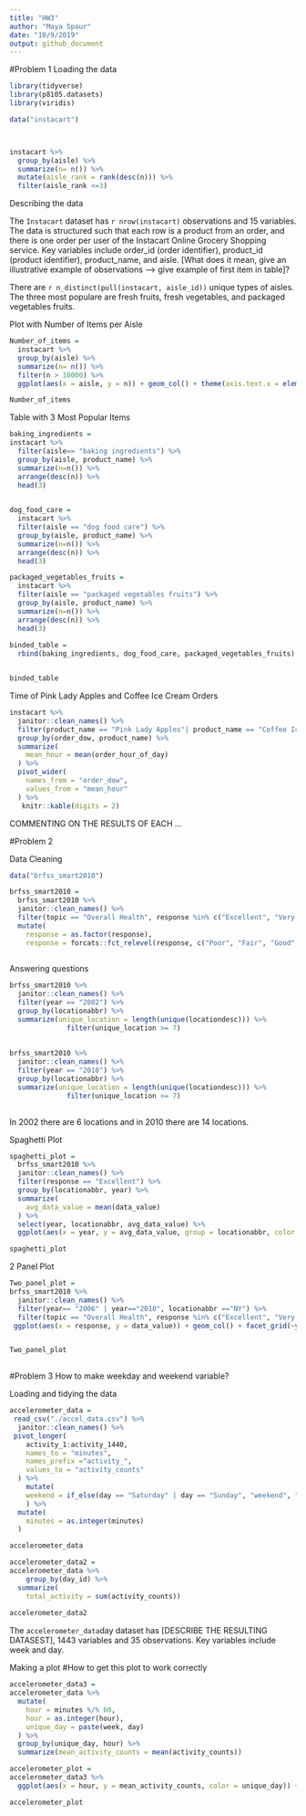 ```yaml
---
title: "HW3"
author: "Maya Spaur"
date: "10/9/2019"
output: github_document
---
```


#Problem 1
Loading the data

```r
library(tidyverse)
library(p8105.datasets)
library(viridis)

data("instacart")



instacart %>%
  group_by(aisle) %>%
  summarize(n= n()) %>%
  mutate(aisle_rank = rank(desc(n))) %>%
  filter(aisle_rank <=3)

```

Describing the data

The `Instacart` dataset has `r nrow(instacart)` observations and 15 variables. The data is structured such that each row is a product from an order, and there is one order per user of the Instacart Online Grocery Shopping service. Key variables include order_id (order identifier), product_id (product identifier), product_name, and aisle. [What does it mean, give an illustrative example of observations --> give example of first item in table]?

There are `r n_distinct(pull(instacart, aisle_id))` unique types of aisles. The three most populare are fresh fruits, fresh vegetables, and packaged vegetables fruits. 



Plot with Number of Items per Aisle

```r
Number_of_items = 
  instacart %>%
  group_by(aisle) %>%
  summarize(n= n()) %>%
  filter(n > 10000) %>%
  ggplot(aes(x = aisle, y = n)) + geom_col() + theme(axis.text.x = element_text(angle = 90)) + labs(x = "Aisle", y = "Number of Items Ordered", title = "Number of Items Ordered from Aisle")

Number_of_items

```

Table with 3 Most Popular Items

```r
baking_ingredients =
instacart %>%
  filter(aisle== "baking ingredients") %>%
  group_by(aisle, product_name) %>%
  summarize(n=n()) %>%
  arrange(desc(n)) %>%
  head(3)
  

dog_food_care =
  instacart %>%
  filter(aisle == "dog food care") %>%
  group_by(aisle, product_name) %>%
  summarize(n=n()) %>%
  arrange(desc(n)) %>%
  head(3)

packaged_vegetables_fruits =
  instacart %>%
  filter(aisle == "packaged vegetables fruits") %>%
  group_by(aisle, product_name) %>%
  summarize(n=n()) %>%
  arrange(desc(n)) %>%
  head(3)
         
binded_table = 
  rbind(baking_ingredients, dog_food_care, packaged_vegetables_fruits) %>%   knitr::kable()


binded_table
```

Time of Pink Lady Apples and Coffee Ice Cream Orders

```r
instacart %>%
  janitor::clean_names() %>%
  filter(product_name == "Pink Lady Apples"| product_name == "Coffee Ice Cream") %>%
  group_by(order_dow, product_name) %>%
  summarize(
    mean_hour = mean(order_hour_of_day)
  ) %>%
  pivot_wider(
    names_from = "order_dow",
    values_from = "mean_hour"
  ) %>%
   knitr::kable(digits = 2)

```

COMMENTING ON THE RESULTS OF EACH ...

#Problem 2

Data Cleaning

```r
data("brfss_smart2010")

brfss_smart2010 = 
  brfss_smart2010 %>%
  janitor::clean_names() %>%
  filter(topic == "Overall Health", response %in% c("Excellent", "Very good", "Good", "Fair", "Poor")) %>%
  mutate(
    response = as.factor(response),
    response = forcats::fct_relevel(response, c("Poor", "Fair", "Good", "Very good", "Excellent")))
  

```

Answering questions 

```r

brfss_smart2010 %>%
  janitor::clean_names() %>%
  filter(year == "2002") %>%
  group_by(locationabbr) %>%
  summarize(unique_location = length(unique(locationdesc))) %>%
              filter(unique_location >= 7)
           
  
brfss_smart2010 %>%
  janitor::clean_names() %>%
  filter(year == "2010") %>%
  group_by(locationabbr) %>%
  summarize(unique_location = length(unique(locationdesc))) %>%
              filter(unique_location >= 7)
  
```

In 2002 there are 6 locations and in 2010 there are 14 locations.

Spaghetti Plot


```r
spaghetti_plot = 
  brfss_smart2010 %>%
  janitor::clean_names() %>%
  filter(response == "Excellent") %>%
  group_by(locationabbr, year) %>%
  summarize(
    avg_data_value = mean(data_value)
  ) %>%
  select(year, locationabbr, avg_data_value) %>%
  ggplot(aes(x = year, y = avg_data_value, group = locationabbr, color = locationabbr)) + geom_line() + theme(legend.position = "bottom") + labs(title = "Excellent Responses in US States", x = "Year", Y = "Avg Data Value")

spaghetti_plot

```

2 Panel Plot

```r
Two_panel_plot =
brfss_smart2010 %>%
  janitor::clean_names() %>%
  filter(year== "2006" | year=="2010", locationabbr =="NY") %>%
  filter(topic == "Overall Health", response %in% c("Excellent", "Very good", "Good", "Fair", "Poor")) %>%
 ggplot(aes(x = response, y = data_value)) + geom_col() + facet_grid(~year)


Two_panel_plot
  
```


#Problem 3 How to make weekday and weekend variable?

Loading and tidying the data 

```r
accelerometer_data =
 read_csv("./accel_data.csv") %>%
  janitor::clean_names() %>%
 pivot_longer(
    activity_1:activity_1440,
    names_to = "minutes",
    names_prefix ="activity_",
    values_to = "activity_counts"
  ) %>%
    mutate(
    weekend = if_else(day == "Saturday" | day == "Sunday", "weekend", "weekday")
    ) %>%
  mutate(
    minutes = as.integer(minutes)
  )

accelerometer_data

accelerometer_data2 =
accelerometer_data %>%
    group_by(day_id) %>%
  summarize(
    total_activity = sum(activity_counts))
  
accelerometer_data2

```

The `accelerometer_data`day dataset has [DESCRIBE THE RESULTING DATASEST], 1443 variables and 35 observations. Key variables include week and day.


Making a plot
#How to get this plot to work correctly
```r
accelerometer_data3 =
accelerometer_data %>%
  mutate(
    hour = minutes %/% 60,
    hour = as.integer(hour),
    unique_day = paste(week, day)
  ) %>%
  group_by(unique_day, hour) %>%
  summarize(mean_activity_counts = mean(activity_counts))

accelerometer_plot =
accelerometer_data3 %>%
  ggplot(aes(x = hour, y = mean_activity_counts, color = unique_day)) + geom_line()

accelerometer_plot

   
```

